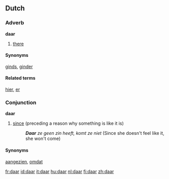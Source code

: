 ==Dutch==

===Adverb===
'''daar'''
# [[there]]

====Synonyms====
[[ginds]], [[ginder]]

====Related terms====
[[hier]], [[er]]

===Conjunction===
'''daar'''

# [[since]] (preceding a reason why something is like it is)
#: '''''Daar''' ze geen zin heeft, komt ze niet'' (Since she doesn't feel like it, she won't come)

====Synonyms====
[[aangezien]], [[omdat]]

[[fr:daar]]
[[id:daar]]
[[it:daar]]
[[hu:daar]]
[[nl:daar]]
[[fi:daar]]
[[zh:daar]]